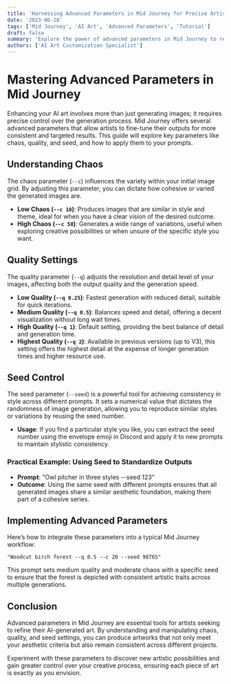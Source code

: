 ```yaml
---
title: 'Harnessing Advanced Parameters in Mid Journey for Precise Artistic Control'
date: '2023-06-28'
tags: ['Mid Journey', 'AI Art', 'Advanced Parameters', 'Tutorial']
draft: false
summary: 'Explore the power of advanced parameters in Mid Journey to refine and control the aesthetic and quality of your AI-generated images. This guide delves into chaos, quality, and seed parameters, providing insights on how to manipulate them effectively.'
authors: ['AI Art Customization Specialist']
---
```


# Mastering Advanced Parameters in Mid Journey

Enhancing your AI art involves more than just generating images; it requires precise control over the generation process. Mid Journey offers several advanced parameters that allow artists to fine-tune their outputs for more consistent and targeted results. This guide will explore key parameters like chaos, quality, and seed, and how to apply them to your prompts.

## Understanding Chaos

The chaos parameter (`--c`) influences the variety within your initial image grid. By adjusting this parameter, you can dictate how cohesive or varied the generated images are.

- **Low Chaos (`--c 10`)**: Produces images that are similar in style and theme, ideal for when you have a clear vision of the desired outcome.
- **High Chaos (`--c 50`)**: Generates a wide range of variations, useful when exploring creative possibilities or when unsure of the specific style you want.

## Quality Settings

The quality parameter (`--q`) adjusts the resolution and detail level of your images, affecting both the output quality and the generation speed.

- **Low Quality (`--q 0.25`)**: Fastest generation with reduced detail, suitable for quick iterations.
- **Medium Quality (`--q 0.5`)**: Balances speed and detail, offering a decent visualization without long wait times.
- **High Quality (`--q 1`)**: Default setting, providing the best balance of detail and generation time.
- **Highest Quality (`--q 2`)**: Available in previous versions (up to V3), this setting offers the highest detail at the expense of longer generation times and higher resource use.

## Seed Control

The seed parameter (`--seed`) is a powerful tool for achieving consistency in style across different prompts. It sets a numerical value that dictates the randomness of image generation, allowing you to reproduce similar styles or variations by reusing the seed number.

- **Usage**: If you find a particular style you like, you can extract the seed number using the envelope emoji in Discord and apply it to new prompts to maintain stylistic consistency.

### Practical Example: Using Seed to Standardize Outputs

- **Prompt**: "Owl pitcher in three styles --seed 123"
- **Outcome**: Using the same seed with different prompts ensures that all generated images share a similar aesthetic foundation, making them part of a cohesive series.

## Implementing Advanced Parameters

Here’s how to integrate these parameters into a typical Mid Journey workflow:

```plaintext
"Woodcut birch forest --q 0.5 --c 20 --seed 98765"
```

This prompt sets medium quality and moderate chaos with a specific seed to ensure that the forest is depicted with consistent artistic traits across multiple generations.

## Conclusion

Advanced parameters in Mid Journey are essential tools for artists seeking to refine their AI-generated art. By understanding and manipulating chaos, quality, and seed settings, you can produce artworks that not only meet your aesthetic criteria but also remain consistent across different projects.

Experiment with these parameters to discover new artistic possibilities and gain greater control over your creative process, ensuring each piece of art is exactly as you envision.
